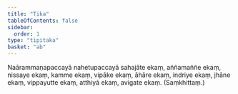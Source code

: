 ```yaml
---
title: "Tika"
tableOfContents: false
sidebar:
  order: 1
type: "tipitaka"
basket: "ab"
---
```



<DynamicBreadcrumb />

<Paragraph number="635">
Naārammaṇapaccayā nahetupaccayā sahajāte ekaṃ, aññamaññe ekaṃ, nissaye ekaṃ, kamme ekaṃ, vipāke ekaṃ, āhāre ekaṃ, indriye ekaṃ, jhāne ekaṃ, vippayutte ekaṃ, atthiyā ekaṃ, avigate ekaṃ. (Saṃkhittaṃ.)
</Paragraph>